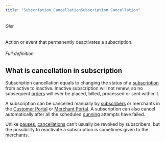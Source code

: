 ```yaml
---
title: "Subscription CancellationSubscription Cancellation"
---
```


###### Gist

Action or event that permanently deactivates a subscription.

###### Full definition

## What is cancellation in subscription

Subscription cancellation equals to changing the status of a [subscription](/glossary/subscription) from active to inactive. Inactive subscription will not renew, so no subsequent [orders](/glossary/subscription-orders) will ever be placed, billed, processed or sent within it.

A subscription can be cancelled manually by [subscribers](/glossary/subscribers) or merchants in the [Customer Portal](/glossary/customer-portal) or [Merchant Portal](/glossary/merchant-portal). A subscription can also cancel automatically after all the scheduled [dunning](/glossary/dunning) attempts have failed.

Unlike [pauses](/glossary/subscription-pause), [cancellations](/glossary/subscription-cancellation) can’t usually be revoked by subscribers, but the possibility to reactivate a subscription is sometimes given to the merchants.
